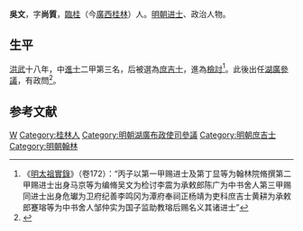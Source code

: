 {{Otheruses|other=名为吴文的其他人物|吴文}}

'''吳文'''，字'''尚質'''，[[臨桂|臨桂]]（今[[廣西|廣西]][[桂林|桂林]]）人。[[明朝|明朝]][[进士|进士]]、政治人物。

== 生平 ==
[[洪武|洪武]]十八年，中[[進士|進士]]二甲第三名，后被選為[[庶吉士|庶吉士]]，進為[[檢討|檢討]]<ref>《[[明太祖實錄|明太祖實錄]]》（卷172）：“丙子以第一甲赐进士及第丁显等为翰林院脩撰第二甲赐进士出身马京等为编脩吴文为检讨李震为承敕郎陈广为中书舍人第三甲赐同进士出身危瓛为卫府纪善李鸣冈为潭府奉祠正杨靖为吏科庶吉士黄耕为承敕郎蹇瑢等为中书舍人邹仲实为国子监助教瑢后赐名义其诸进士”</ref>。此後出任[[湖廣參議|湖廣參議]]，有政問<ref>{{cite book | language = zh-hans | author = 潘荣胜 | coauthors =  | title = 《明清进士录》 | url =  | date = 2006年 | location =  | publisher = [[中华书局|中华书局]] | id =  | isbn = 9787101043501 | pages = 4页 }}</ref>。

==参考文献==
{{reflist}}

{{洪武十八年乙丑科殿試金榜}}

{{Authority control}}

{{DEFAULTSORT:Wu吳}}
[[Category:吳姓|W]]
[[Category:桂林人|Category:桂林人]]
[[Category:明朝湖廣布政使司參議|Category:明朝湖廣布政使司參議]]
[[Category:明朝庶吉士|Category:明朝庶吉士]]
[[Category:明朝翰林|Category:明朝翰林]]


{{明朝人物小作品}}